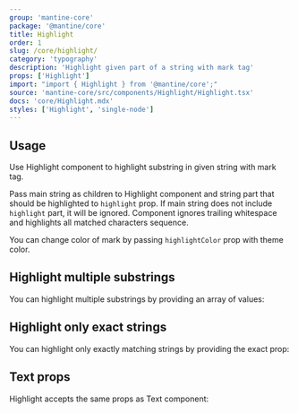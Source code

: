 ```yaml
---
group: 'mantine-core'
package: '@mantine/core'
title: Highlight
order: 1
slug: /core/highlight/
category: 'typography'
description: 'Highlight given part of a string with mark tag'
props: ['Highlight']
import: "import { Highlight } from '@mantine/core';"
source: 'mantine-core/src/components/Highlight/Highlight.tsx'
docs: 'core/Highlight.mdx'
styles: ['Highlight', 'single-node']
---
```



## Usage

Use Highlight component to highlight substring in given string with mark tag.

Pass main string as children to Highlight component and string part that should be highlighted to `highlight` prop.
If main string does not include `highlight` part, it will be ignored.
Component ignores trailing whitespace and highlights all matched characters sequence.

You can change color of mark by passing `highlightColor` prop with <GatsbyLink to="/theming/extend-theme/#default-colors">theme</GatsbyLink> color.

<Demo data={HighlightDemos.configurator} />

## Highlight multiple substrings

You can highlight multiple substrings by providing an array of values:

<Demo data={HighlightDemos.multiple} />

## Highlight only exact strings

You can highlight only exactly matching strings by providing the exact prop:

<Demo data={HighlightDemos.exact} />

## Text props

Highlight accepts the same props as <GatsbyLink to="/core/text/">Text</GatsbyLink> component:

<Demo data={HighlightDemos.props} />

